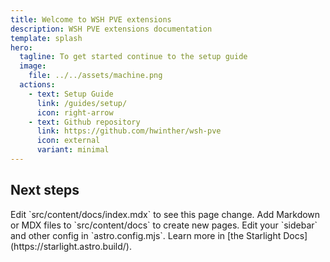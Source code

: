 ```yaml
---
title: Welcome to WSH PVE extensions
description: WSH PVE extensions documentation
template: splash
hero:
  tagline: To get started continue to the setup guide
  image:
    file: ../../assets/machine.png
  actions:
    - text: Setup Guide
      link: /guides/setup/
      icon: right-arrow
    - text: Github repository
      link: https://github.com/hwinther/wsh-pve
      icon: external
      variant: minimal
---
```



## Next steps

<CardGrid stagger>
  <Card title="Update content" icon="pencil">
    Edit `src/content/docs/index.mdx` to see this page change.
  </Card>
  <Card title="Add new content" icon="add-document">
    Add Markdown or MDX files to `src/content/docs` to create new pages.
  </Card>
  <Card title="Configure your site" icon="setting">
    Edit your `sidebar` and other config in `astro.config.mjs`.
  </Card>
  <Card title="Read the docs" icon="open-book">
    Learn more in [the Starlight Docs](https://starlight.astro.build/).
  </Card>
</CardGrid>
